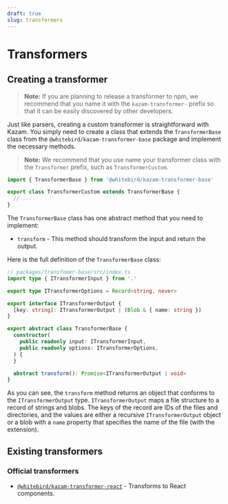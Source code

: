 ```yaml
---
draft: true
slug: transformers
---
```


# Transformers

## Creating a transformer

> **Note:**
> If you are planning to release a transformer to npm, we recommend that you name it with the `kazam-transformer-` prefix so that it can be easily discovered by other developers.

Just like parsers, creating a custom transformer is straightforward with Kazam. You simply need to create a class that extends the `TransformerBase` class from the `@whitebird/kazam-transformer-base` package and implement the necessary methods.

> **Note:**
> We recommend that you use name your transformer class with the `Transformer` prefix, such as `TransformerCustom`.

```ts
import { TransformerBase } from '@whitebird/kazam-transformer-base'

export class TransformerCustom extends TransformerBase {
  // ...
}
```

The `TransformerBase` class has one abstract method that you need to implement:

- `transform` - This method should transform the input and return the output.

Here is the full definition of the `TransformerBase` class:

```ts
// packages/transfomer-base/src/index.ts
import type { ITransformerInput } from '.'

export type ITransformerOptions = Record<string, never>

export interface ITransformerOutput {
  [key: string]: ITransformerOutput | (Blob & { name: string })
}

export abstract class TransformerBase {
  constructor(
    public readonly input: ITransformerInput,
    public readonly options: ITransformerOptions,
  ) {
  }

  abstract transform(): Promise<ITransformerOutput | void>
}
```

As you can see, the `transform` method returns an object that conforms to the `ITransformerOutput` type. `ITransformerOutput` maps a file structure to a record of strings and blobs. The keys of the record are IDs of the files and directories, and the values are either a recursive `ITransformerOutput` object or a blob with a `name` property that specifies the name of the file (with the extension).

## Existing transformers

### Official transformers

- [`@whitebird/kazam-transformer-react`](https://npmjs.com/package/@whitebird/kazam-transformer-react) - Transforms to React components.
